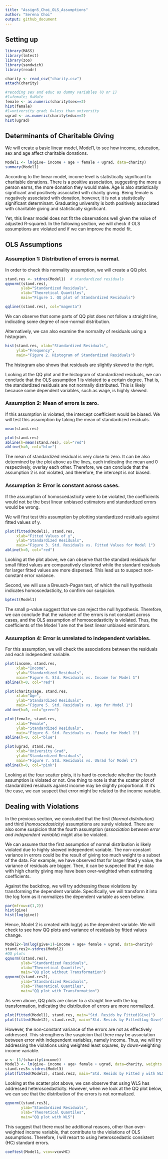 ```yaml
---
title: "Assign5_Choi_OLS_Assumptions"
author: "Serena Choi"
output: github_document
---
```



## Setting up 
```r
library(MASS)
library(lmtest)
library(zoo)
library(sandwich)
library(readr)
```

```r
charity <- read_csv("charity.csv")
attach(charity)

#recoding sex and educ as dummy variables (0 or 1)
#1=female; 0=Male
female <- as.numeric(charity$sex==2)
hist(female)
#1=university grad; 0=less than university
ugrad <- as.numeric(charity$educ==2)
hist(ugrad)
```


## Determinants of Charitable Giving

We will create a basic linear model, Model1, to see how income, education, sex and age affect charitable donations. 

```r
Model1 <- lm(give~ income + age + female + ugrad, data=charity)
summary(Model1)
```

According to the linear model, income level is statistically significant to charitable donations. There is a positive association, suggesting the more a person earns, the more donation they would make. Age is also statistically significant and positively associated with charity giving. Being female is negatively associated with donation, however, it is not a statistically significant determinant. Graduating university is both positively associated with charitable giving and statistically significant. 

Yet, this linear model does not fit the observations well given the value of adjusted R-squared. In the following section, we will check if OLS assumptions are violated and if we can improve the model fit. 



## OLS Assumptions

### Assumption 1: Distribution of errors is normal. 

In order to check this normality assumption, we will create a QQ plot. 
```r
stand.res <- stdres(Model1)  # standardized residuals
qqnorm((stand.res),
       ylab="Standardized Residuals",
       xlab="Theoretical Quantiles",
       main="Figure 1. QQ plot of Standardized Residuals")

qqline((stand.res), col="magenta")
```
We can observe that some parts of QQ plot does not follow a straight line, indicating some degree of non-normal distribution. 

Alternatively, we can also examine the normality of residuals using a histogram. 
```r
hist(stand.res, xlab="Standardized Residuals", 
     ylab="Frequency",
     main="Figure 2. Histogram of Standardized Residuals")
```
The histogram also shows that residuals are slightly skewed to the right. 

Looking at the QQ plot and the histogram of standardized residuals, we can conclude that the OLS assumption 1 is violated to a certain degree. That is, the standardized residuals are not normally distributed. This is likely because some dependent variables, such as wage, is highly skewed. 


### Assumption 2: Mean of errors is zero. 

If this assumption is violated, the intercept coefficient would be biased. We will test this assumption by taking the mean of standardized residuals. 

```r
mean(stand.res)
```

```r
plot(stand.res)
abline(h=mean(stand.res), col="red")  
abline(h=0, col="blue")  
```
The mean of standardized residual is very close to zero. It can be also determined by the plot above as the lines, each indicating the mean and 0 respectively, overlay each other. Therefore, we can conclude that the assumption 2 is not violated, and therefore, the intercept is not biased. 


### Assumption 3: Error is constant across cases. 
If the assumption of homoscedasticity were to be violated, the coefficients would not be the best linear unbiased estimators and standardized errors would be wrong. 

We will first test this assumption by plotting standardized residuals against fitted values of y.

```r
plot(fitted(Model1), stand.res,
     xlab="Fitted Values of y",
     ylab="Standardized Residuals",
     main="Figure 3. Std. Residuals vs. Fitted Values for Model 1")
abline(h=0, col="red")
```
Looking at the plot above, we can observe that the standard residuals for small fitted values are comparatively clustered while the standard residuals for larger fitted values are more dispersed. This lead us to suspect non-constant error variance. 

Second, we will use a Breusch-Pagan test, of which the null hypothesis indicates homoscedasticity, to confirm our suspicion. 
```r
bptest(Model1)
```

The small p-value suggest that we can reject the null hypothesis. Therefore, we can conclude that the variance of the errors is not constant across cases, and the OLS assumption of homoscedasticity is violated. Thus, the coefficients of the Model 1 are not the best linear unbiased estimators. 

### Assumption 4: Error is unrelated to independent variables. 

For this assumption, we will check the associations between the residuals and each independent variable. 

```r
plot(income, stand.res,
     xlab="Income",
     ylab="Standardized Residuals",
     main="Figure 4. Std. Residuals vs. Income for Model 1")
abline(h=0, col="red")
```

```r
plot(charity$age, stand.res,
     xlab="Age",
     ylab="Standardized Residuals",
     main="Figure 5. Std. Residuals vs. Age for Model 1")
abline(h=0, col="green")
```
```r
plot(female, stand.res,
     xlab="Female",
     ylab="Standardized Residuals",
     main="Figure 6. Std. Residuals vs. Female for Model 1")
abline(h=0, col="blue")
```
```r
plot(ugrad, stand.res,
     xlab="University Grad",
     ylab="Standardized Residuals",
     main="Figure 7. Std. Residuals vs. UGrad for Model 1")
abline(h=0, col="pink")
```
Looking at the four scatter plots, it is hard to conclude whether the fourth assumption is violated or not. One thing to note is that the scatter plot of standardized residuals against income may be slightly proportional. If it's the case, we can suspect that error might be related to the income variable. 

## Dealing with Violations 

In the previous section, we concluded that the first (*Normal distribution*) and third (*homoscedasticity*) assumptions are surely violated. There are also some suspicion that the fourth assumption (*association between error and independent variable*) might also be violated. 

We can assume that the first assumption of normal distribution is likely violated due to highly skewed independent variable. The non-constant variance in errors could be the result of giving too much weight to a subset of the data. For example, we have observed that for larger fitted y value, the variance of residuals are bigger. Then, it can be suspected that the data with high charity giving may have been over-weighted when estimating coefficients. 

Against the backdrop, we will try addressing these violations by transforming the dependent variable. Specifically, we will transform it into the log form as it normalizes the dependent variable as seen below. 
```r
par(mfrow=c(1,2)) 
hist(give)  
hist(log(give))	
```

Hence, Model 2 is created with log(y) as the dependent variable. We will check to see how QQ plots and variance of residuals by fitted values change. 
```r
Model2<-lm(log(give+1)~income + age+ female + ugrad, data=charity)
stand.res2<-stdres(Model2)
#QQ plots
qqnorm((stand.res),
       ylab="Standardized Residuals",
       xlab="Theoretical Quantiles",
       main="QQ plot without Transformation")
qqnorm((stand.res2),
       ylab="Standardized Residuals",
       xlab="Theoretical Quantiles",
       main="QQ plot with Transformation")
```
As seen above, QQ plots are closer to a straight line with the log transformation, indicating the distribution of errors are more normalized. 

```r
plot(fitted(Model1), stand.res, main="Std. Resids by Fitted(Give)")
plot(fitted(Model2), stand.res2, main="Std. Resids by Fitted(Log Give)")
```

However, the non-constant variance of the errors are not as effectively addressed. This strengthens the suspicion that there may be association between error with independent variables, namely income. Thus, we will try addressing the violations using weighted least squares, by down-weighting income variable. 

```r
w <- (1/(charity$income))
Model3 <- lm(give~ income + age+ female + ugrad, data=charity, weights = w)
stand.res3<-stdres(Model3)
plot(fitted(Model3), stand.res3, main="Std. Resids by Fitted y with WLS")	
```
Looking at the scatter plot above, we can observe that using WLS has addressed heteroscedasticity. However, when we look at the QQ plot below, we can see that the distribution of the errors is not normalized. 

```r
qqnorm((stand.res3),
       ylab="Standardized Residuals",
       xlab="Theoretical Quantiles",
       main="QQ plot with WLS")
```


This suggest that there must be additional reasons, other than over-weighted income variable, that contribute to the violations of OLS assumptions. Therefore, I will resort to using heteroscedastic consistent (HC) standard errors. 

```r
coeftest(Model1, vcov=vcovHC) 
```


